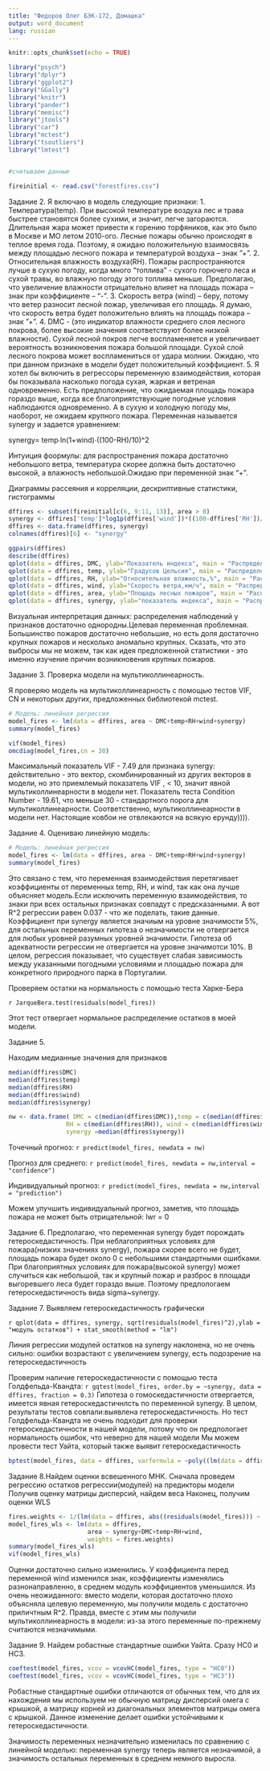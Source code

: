 ---
title: "Федоров Олег БЭК-172, Домашка"
output: word_document
lang: russian
---

```{r setup, include=FALSE}
knitr::opts_chunk$set(echo = TRUE)
```

```{r,include=FALSE}
library("psych")
library("dplyr")
library("ggplot2")
library("GGally")
library("knitr")
library("pander")
library("memisc")
library("jtools")
library("car")
library("mctest")
library("tsoutliers")
library("lmtest")


#считываем данные

fireinitial <- read.csv("forestfires.csv")
```

Задание 2. Я включаю в модель следующие признаки:
1.	Температура(temp). При высокой температуре воздуха лес и трава быстрее становятся более сухими, и значит, легче загораются. Длительная жара может привести к горению торфяников, как это было в Москве и МО летом 2010-ого. Лесные пожары обычно происходят в теплое время года. Поэтому, я ожидаю положительную взаимосвязь между площадью лесного пожара и температурой воздуха – знак ”+”.
2.	Относительная влажность воздуха(RH). Пожары распространяются лучше в сухую погоду, когда много “топлива” - сухого горючего леса и сухой травы, во влажную погоду этого топлива меньше. Предполагаю, что увеличение влажности отрицательно влияет на площадь пожара – знак при коэффициенте – “-”.
3.	Скорость ветра (wind) – беру, потому что ветер разносит лесной пожар, увеличивая его площадь. Я думаю, что скорость ветра будет положительно влиять на площадь пожара – знак ”+”.
4.	DMC - (это индикатор влажности среднего слоя лесного покрова, более высокие значения соответствуют более низкой влажности).  Сухой лесной покров легче воспламеняется и увеличивает вероятность возникновения пожара большой площади. Сухой слой лесного покрова может воспламениться от удара молнии. Ожидаю, что при данном признаке в модели будет положительный коэффициент.
5.	Я хотел бы включить в регрессоры переменную взаимодействия, которая бы показывала насколько погода сухая, жаркая и ветреная одновременно. Есть предположение, что ожидаемая площадь пожара гораздо выше, когда все благоприятствующие погодные условия наблюдаются одновременно. А в сухую и холодную погоду мы, наоборот, не ожидаем крупного пожара. Переменная называется synergy и задается уравнением:

synergy= temp∙ln⁡(1+wind)∙((100-RH)/10)^2


Интуиция фоормулы: для распространения пожара достаточно небольшого ветра, температура скорее должна быть достаточно
высокой, а влажность небольшой.Ожидаю при переменной знак "+".

Диаграммы рассеяния и корреляции, дескриптивные статистики, гистограммы
```{r, include=FALSE}
dffires <- subset(fireinitial[c(6, 9:11, 13)], area > 0)
synergy <- dffires['temp']*log1p(dffires['wind'])*((100-dffires['RH'])/10)^2
dffires <- data.frame(dffires, synergy)
colnames(dffires)[6] <- "synergy"
```
```{r}
ggpairs(dffires)
describe(dffires)
qplot(data = dffires, DMC, ylab="Показатель индекса", main = "Распределение DMC")
qplot(data = dffires, temp, ylab="Градусов Цельсия", main = "Распределение температуры")
qplot(data = dffires, RH, ylab="Относительная влажность,%", main = "Распределение влажности воздуха")
qplot(data = dffires, wind, ylab="Скорость ветра,км/ч", main = "Распределение силы ветра")
qplot(data = dffires, area, ylab="Площадь лесных пожаров", main = "Распределение площади лесных пожаров")
qplot(data = dffires, synergy, ylab="показатель индекса", main = "Распределение синергии")
```

Визуальная интерпретация данных: распределения наблюдений у признаков достаточно однородны.Целевая переменная проблемная. Большинство пожаров достаточно небольшие, но есть доля достаточно крупных пожаров и несколько аномально крупных. Сказать, что это выбросы мы не можем, так как идея предложенной статистики - это именно изучение причин возникновения крупных пожаров.

Задание 3. Проверка модели на мультиколлинеарность.

Я проверяю модель на мультиколлинеарность с помощью тестов VIF, CN и некоторых других, предложенных библиотекой mctest.

```{r,include=FALSE}
# Модель: линейная регрессия
model_fires <- lm(data = dffires, area ~ DMC+temp+RH+wind+synergy)
summary(model_fires)
```

```{r}
vif(model_fires)
omcdiag(model_fires,cn = 30)
```
Максимальный показатель VIF - 7.49 для признака synergy: действительно - это вектор, скомбинированный из других векторов в модели, но это приемлемый показатель VIF , < 10, значит явной мультиколлинеарности в модели нет.
Показатель теста Condition Number - 19.61, что меньше 30 - стандартного порога для мультиколлинеарности. Соответственно, мультиколлинеарности в модели нет. Настоящие ковбои не отвлекаются на всякую ерунду)))).

Задание 4. Оцениваю линейную модель:

```{r}
# Модель: линейная регрессия
model_fires <- lm(data = dffires, area ~ DMC+temp+RH+wind+synergy)
summary(model_fires)
```
Это связано с тем, что переменная взаимодействия перетягивает коэффициенты от переменных temp, RH, и wind, так как она лучше объясняет модель.Если исключить переменную взаимодействия, то знаки при всех остальных признаках совпадут с предсказанными.
А вот R^2 регрессии равен 0.037 - что же поделать, такие данные. Коэффициент при synergy является значиым на уровне значимости 5%, для остальных переменных гипотеза о незначимости не отвергается для любых уровней разумных 
уровней значимости. Гипотеза об адекватности регрессии не отвергается на уровне значимотси 10%. В целом, 
регрессия показывает, что существует слабая зависимость между указанными погодными условиями и площадью пожара для 
конкретного природного парка в Португалии.

Проверяем остатки на нормальность с помощью теста Харке-Бера

`r JarqueBera.test(residuals(model_fires))`

Этот тест отвергает нормальное распределение остатков в моей модели.

Задание 5.

Находим медианные значения для признаков
```{r}
median(dffires$DMC)
median(dffires$temp)
median(dffires$RH)
median(dffires$wind)
median(dffires$synergy)

nw <- data.frame( DMC = c(median(dffires$DMC)),temp = c(median(dffires$temp)), 
                RH = c(median(dffires$RH)), wind = c(median(dffires$wind)), 
                synergy =median(dffires$synergy))
```

Точечный прогноз:
`r predict(model_fires, newdata = nw)`

Прогноз для среднего:
`r predict(model_fires, newdata = nw,interval = "confidence")`

Индивидуальный прогноз:
`r predict(model_fires, newdata = nw,interval = "prediction")`

Можем улучшить индивидуальный прогноз, заметив, что площадь пожара не может быть отрицательной: lwr = 0

Задание 6.
Предполагаю, что переменная synergy будет порождать гетероскедастичность. При неблагоприятных условиях для пожара(низких значениях synergy), пожара скорее всего не будет, площадь пожара будет около 0 с небольшими стандартными ошибками. При благоприятных условиях для пожара(высокой synergy) может случиться как небольшой, так и крупный пожар и разброс в площади выгоревшего леса будет гораздо выше. Поэтому предпологаем гетероскедастичность вида sigma~synergy.

Задание 7. Выявляем гетероскедастичность графически

`r qplot(data = dffires, synergy, sqrt(residuals(model_fires)^2),ylab = "модуль остатков") + stat_smooth(method = "lm")`

Линия регрессии модулей остатков на synergy наклонена, но не очень сильно: ошибки возрастают с увеличением synergy, есть подозрение на гетероскедастичность

Проверим наличие гетероскедастичности с помощью теста Голдфельда-Квандта:
`r gqtest(model_fires, order.by = ~synergy, data = dffires, fraction = 0.3)`
Гипотеза о гомоскедастичности отвергается, имеется явная гетероскедастичнлсть по переменной synergy. В целом, результаты тестов совпали:выявлена гетероскедастичность.
Но тест Голдфельда-Квандта не очень подходит для проверки гетероскедастичности в нашей модели, потому что он предпологает нормальность ошибок, что неверно для нашей модели
Мы можем провести тест Уайта, который также выявит гетероскедастичность
```{r}
bptest(model_fires, data = dffires, varformula = ~poly((lm(data = dffires, abs((residuals(model_fires))) ~ model_fires$fitted.values)$fitted.values), 2))
```
Задание 8.Найдем оценки всвешенного МНК.
Сначала проведем регрессию остатков регрессии(модулей) на предикторы модели
Получив оценку матрицы дисперсий, найдем веса
Наконец, получим оценки WLS
```{r}
fires.weights <- 1/(lm(data = dffires, abs((residuals(model_fires))) ~ model_fires$fitted.values)$fitted.values^2)
model_fires_wls <- lm(data = dffires,
                      area ~ synergy+DMC+temp+RH+wind, 
                      weights = fires.weights)
summary(model_fires_wls)
vif(model_fires_wls)
```
Оценки достаточно сильно изменились. У коэффициента перед переменной wind изменился знак, коэффициенты изменялись разнонаправленно, в среднем модуль коэффициентов уменьшился.
Из очень неожиданного: вместо модели, которая достаточно плохо объясняла целевую переменную, мы получили модель с достаточно приличтным R^2. Правда, вместе с этим мы получили мультиколлинеарность в модели: из-за этого переменные по-прежнему считаются незначимыми.

Задание 9. Найдем робастные стандартные ошибки Уайта. Сразу HC0 и HC3.
```{r}
coeftest(model_fires, vcov = vcovHC(model_fires, type = "HC0"))
coeftest(model_fires, vcov = vcovHC(model_fires, type = "HC3"))
```

Робастные стандартные ошибки отличаются от обычных тем, что для их нахождения мы используем не обычную матрицу дисперсий омега с крышкой, а матрицу корней из диагональных элементов матрицы омега с крышкой. Данное изменение делает ошибки устойчивыми к гетероскедастичности.

Значимость переменных незначительно изменилась по сравнению с линейной моделью: переменная synergy теперь является незначимой, а значимость остальных переменных в среднем немного выросла.
